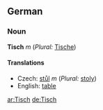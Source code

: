 ==German==
===Noun===
'''Tisch''' ''m'' (''Plural:'' [[Tische]])

====Translations====
*Czech: [[stůl]] ''m'' (''Plural:'' [[stoly]])
*English: [[table]]

[[ar:Tisch]]
[[de:Tisch]]
